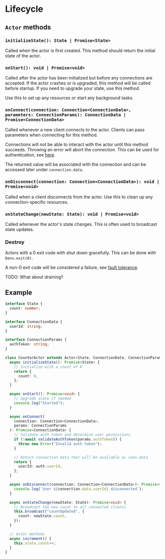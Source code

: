 # Lifecycle

## `Actor` methods

### `initializeState(): State | Promise<State>`

Called when the actor is first created. This method should return the initial state of the actor.

### `onStart(): void | Promise<void>`

Called after the actor has been initialized but before any connections are accepted. If the actor crashes or is upgraded, this method will be called before startup. If you need to upgrade your state, use this method.

Use this to set up any resources or start any background tasks.

### `onConnect(connection: Connection<ConnectionData>, parameters: ConnectionParams): ConnectionData | Promise<ConnectionData>`

Called whenever a new client connects to the actor. Clients can pass parameters when connecting for this method.

Connections will not be able to interact with the actor until this method succeeds. Throwing an error will abort the connection. This can be used for authentication, see [here](/docs/authentication).

The returned value will be associated with the connection and can be accessed later under `connection.data`.

### `onDisconnect(connection: Connection<ConnectionData>): void | Promise<void>`

Called when a client disconnects from the actor. Use this to clean up any connection-specific resources.

### `onStateChange(newState: State): void | Promise<void>`

Called whenever the actor's state changes. This is often used to broadcast state updates.

### Destroy

Actors with a 0 exit code with shut down gracefully. This can be done with `Deno.exit(0)`.

A non-0 exit code will be considered a failure, see [fault tolerance](/docs/fault-tolerance).

TODO: What about draining?

## Example

```typescript
interface State {
  count: number;
}

interface ConnectionData {
  userId: string;
}

interface ConnectionParams {
  authToken: string;
}

class CounterActor extends Actor<State, ConnectionData, ConnectionParams> {
  async initializeState(): Promise<State> {
    // Initialize with a count of 0
    return {
      count: 0,
    };
  }

  async onStart(): Promise<void> {
    // Upgrade state if needed
    console.log("Started");
  }

  async onConnect(
    connection: Connection<ConnectionData>,
    params: ConnectionParams
  ): Promise<ConnectionData> {
    // Validate auth token and determine user permissions
    if (!await validateAuthToken(params.authToken)) {
      throw new Error("Invalid auth token");
    }

    // Return connection data that will be available as conn.data
    return {
      userId: auth.userId,
    };
  }

  async onDisconnect(connection: Connection<ConnectionData>): Promise<void> {
    console.log(`User ${connection.data.userId} disconnected`);
  }

  async onStateChange(newState: State): Promise<void> {
    // Broadcast the new count to all connected clients
    this.broadcast("countUpdated", {
      count: newState.count,
    });
  }

  // Actor methods
  async increment() {
    this.state.count++;
  }
}
```